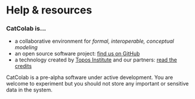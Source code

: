 
# Help & resources

### CatColab is...

- a collaborative environment for *formal, interoperable, conceptual modeling*
- an open source software project: [find us on
  GitHub](https://github.com/ToposInstitute/CatColab)
- a technology created by [Topos Institute](https://topos.site/) and our
  partners: <A href="credits">read the credits</A>

<Warning>
CatColab is a pre-alpha software under active development. You are welcome to
experiment but you should not store any important or sensitive data in the
system.
</Warning>
